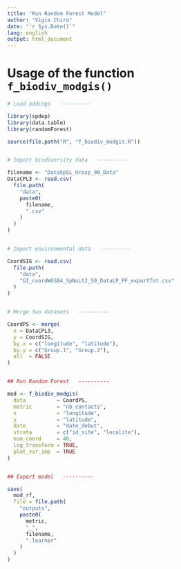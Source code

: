 ```yaml
---
title: "Run Random Forest Model"
author: "Vigie Chiro"
date: "`r Sys.Date()`"
lang: english
output: html_document
---
```




# Usage of the function `f_biodiv_modgis()`


```r
# Load addings   ----------

library(spdep)
library(data.table)
library(randomForest)

source(file.path("R", "f_biodiv_modgis.R"))


# Import biodiversity data   ----------

filename <- "DataSpSL_Urosp_90_Data"
DataCPL3 <- read.csv(
  file.path(
    "data",
    paste0(
      filename,
      ".csv"
    )
  )
)


# Import environmental data   ----------

CoordSIG <- read.csv(
  file.path(
    "data",
    "GI_coordWGS84_SpNuit2_50_DataLP_PF_exportTot.csv"
  )
)


# Merge two datasets   ----------

CoordPS <- merge(
  x = DataCPL3,
  y = CoordSIG,
  by.x = c("longitude", "latitude"),
  by.y = c("Group.1", "Group.2"),
  all  = FALSE
)


## Run Random Forest   ----------

mod <- f_biodiv_modgis(
  data          = CoordPS,
  metric        = "nb_contacts",
  x             = "longitude",
  y             = "latitude",
  date          = "date_debut",
  strata        = c("id_site", "localite"),
  num_coord     = 40,
  log_transform = TRUE,
  plot_var_imp  = TRUE
)


## Export model   ----------

save(
  mod_rf,
  file = file.path(
    "outputs",
    paste0(
      metric,
      "_",
      filename,
      ".learner"
    )
  )
)
```
